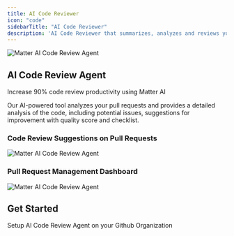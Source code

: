 ```yaml
---
title: AI Code Reviewer
icon: "code"
sidebarTitle: "AI Code Reviewer"
description: 'AI Code Reviewer that summarizes, analyzes and reviews your Pull Requests to detect issues, code smells and security vulnerabilities with fixes'
---
```


<img
  className="block"
  src="https://res.cloudinary.com/dor5uewzz/image/upload/v1740376446/og-image-matter_kfioxu.png"
  alt="Matter AI Code Review Agent"
/>

## AI Code Review Agent

<Note>Increase 90% code review productivity using Matter AI</Note>

Our AI-powered tool analyzes your pull requests and provides a detailed analysis of the code, including potential issues, suggestions for improvement with quality score and checklist.

### Code Review Suggestions on Pull Requests

<img
  className="block"
  src="https://res.cloudinary.com/dor5uewzz/image/upload/v1739520714/code-review-2_xoqnxe.png"
  alt="Matter AI Code Review Agent"
/>

### Pull Request Management Dashboard

<img
  className="block"
  src="https://res.cloudinary.com/dor5uewzz/image/upload/v1739520714/code-review-1_q3peuk.png"
  alt="Matter AI Code Review Agent"
/>

## Get Started

<CardGroup cols={2}>
  <Card
    title="Setup AI Code Review Agent"
    icon="github"
    href="/quickstart-ai-code-review-agent"
  >
    Setup AI Code Review Agent on your Github Organization
  </Card>
</CardGroup>

